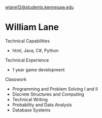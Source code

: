 wlane12@students.kennesaw.edu

# William Lane

Technical Capabilities

- html, Java, C#, Python

Technical Experience

- 1 year game development

Classwork

- Programming and Problem Solving I and II
- Discrete Structures and Computing
- Technical Writing
- Probability and Data Analysis
- Database Systems
